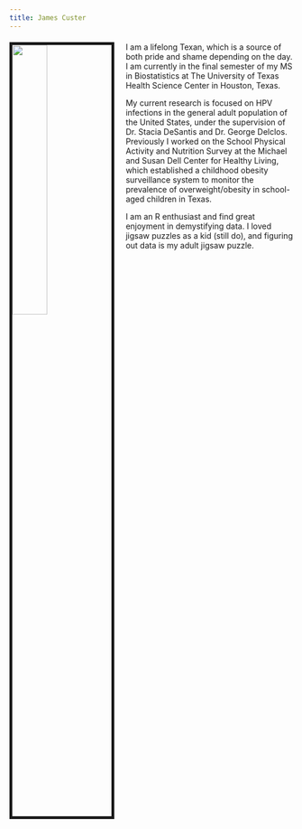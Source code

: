 ```yaml
---
title: James Custer
---
```


<div style="margin-top: 20px">
<img src="images/james.png" style="width:35%; border:5px solid; margin-right: 20px" align="left">


I am a lifelong Texan, which is a source of both pride and shame depending on the day. I am currently in the final semester of my MS in Biostatistics at The University of Texas Health Science Center in Houston, Texas.

My current research is focused on HPV infections in the general adult population of the United States, under the supervision of Dr. Stacia DeSantis and Dr. George Delclos. Previously I worked on the School Physical Activity and Nutrition Survey at the Michael and Susan Dell Center for Healthy Living, which established a childhood obesity surveillance system to monitor the prevalence of overweight/obesity in school-aged children in Texas.

I am an R enthusiast and find great enjoyment in demystifying data. I loved jigsaw puzzles as a kid (still do), and figuring out data is my adult jigsaw puzzle. 
</div>